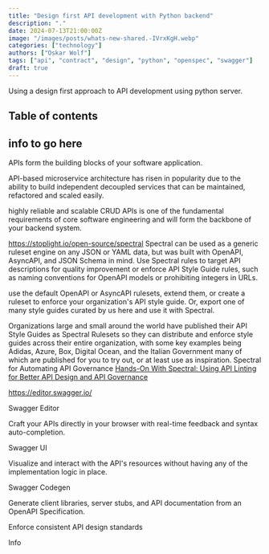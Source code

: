 ```yaml
---
title: "Design first API development with Python backend"
description: "."
date: 2024-07-13T21:00:00Z
image: "/images/posts/whats-new-shared.-IVrxKgH.webp"
categories: ["technology"]
authors: ["Oskar Wolf"]
tags: ["api", "contract", "design", "python", "openspec", "swagger"]
draft: true
---
```


Using a design first approach to API development using python server.


## Table of contents

## info to go here

 APIs form the building blocks of your software application.

API-based microservice architecture has risen in popularity due to the ability to build independent decoupled services that can be maintained, refactored and scaled easily.

highly reliable and scalable CRUD APIs is one of the fundamental requirements of core software engineering and will form the backbone of your backend system.

https://stoplight.io/open-source/spectral
Spectral can be used as a generic ruleset engine on any JSON or YAML data, but was built with OpenAPI, AsyncAPI, and JSON Schema in mind. Use Spectral rules to target API descriptions for quality improvement or enforce API Style Guide rules, such as naming conventions for OpenAPI models or prohibiting integers in URLs.

use the default OpenAPI or AsyncAPI rulesets, extend them, or create a ruleset to enforce your organization's API style guide. Or, export one of many style guides curated by us here and use it with Spectral.

Organizations large and small around the world have published their API Style Guides as Spectral Rulesets so they can distribute and enforce style guides across their entire organization, with some key examples being Adidas, Azure, Box, Digital Ocean, and the Italian Government many of which are published for you to try out, or at least use as inspiration.
Spectral for Automating API Governance
[Hands-On With Spectral: Using API Linting for Better API Design and API Governance](https://www.youtube.com/watch?v=Il5btHG_D74)







https://editor.swagger.io/



Swagger Editor

Craft your APIs directly in your browser with real-time feedback and syntax auto-completion.

Swagger UI

Visualize and interact with the API's resources without having any of the implementation logic in place.

Swagger Codegen

Generate client libraries, server stubs, and API documentation from an OpenAPI Specification.

Enforce consistent API design standards



Info
